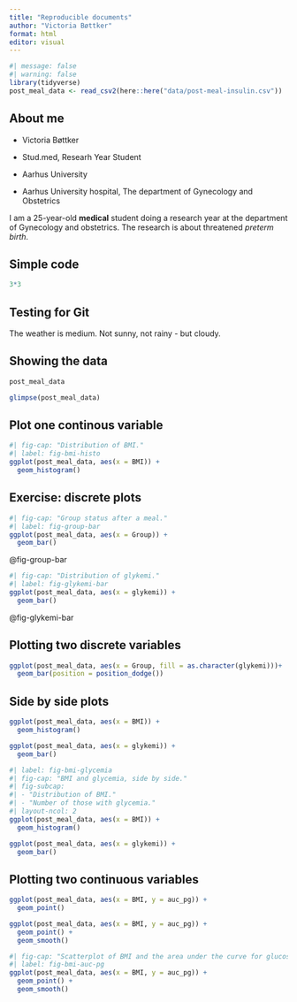 ```yaml
---
title: "Reproducible documents"
author: "Victoria Bøttker"
format: html
editor: visual
---
```


```r
#| message: false
#| warning: false
library(tidyverse)
post_meal_data <- read_csv2(here::here("data/post-meal-insulin.csv"))
```

## About me

-   Victoria Bøttker

-   Stud.med, Researh Year Student

-   Aarhus University

-   Aarhus University hospital, The department of Gynecology and Obstetrics

I am a 25-year-old **medical** student doing a research year at the department of Gynecology and obstetrics. The research is about threatened *preterm birth*.

## Simple code

```r
3*3
```

## Testing for Git 

The weather is medium. Not sunny, not rainy - but cloudy.

## Showing the data

```r
post_meal_data

```

```r
glimpse(post_meal_data)
```

## Plot one continous variable

```r
#| fig-cap: "Distribution of BMI."
#| label: fig-bmi-histo
ggplot(post_meal_data, aes(x = BMI)) + 
  geom_histogram()
```

## Exercise: discrete plots 

```r
#| fig-cap: "Group status after a meal."
#| label: fig-group-bar
ggplot(post_meal_data, aes(x = Group)) + 
  geom_bar()

```

@fig-group-bar

```r
#| fig-cap: "Distribution of glykemi."
#| label: fig-glykemi-bar
ggplot(post_meal_data, aes(x = glykemi)) + 
  geom_bar()
```

@fig-glykemi-bar

## Plotting two discrete variables 

```r
ggplot(post_meal_data, aes(x = Group, fill = as.character(glykemi)))+
  geom_bar(position = position_dodge())
```

## Side by side plots 

```r
ggplot(post_meal_data, aes(x = BMI)) + 
  geom_histogram()
```

```r
ggplot(post_meal_data, aes(x = glykemi)) + 
  geom_bar()
```

```r
#| label: fig-bmi-glycemia
#| fig-cap: "BMI and glycemia, side by side."
#| fig-subcap:
#| - "Distribution of BMI." 
#| - "Number of those with glycemia."
#| layout-ncol: 2
ggplot(post_meal_data, aes(x = BMI)) + 
  geom_histogram()

ggplot(post_meal_data, aes(x = glykemi)) + 
  geom_bar()

```

## Plotting two continuous variables 

```r
ggplot(post_meal_data, aes(x = BMI, y = auc_pg)) +
  geom_point()
```

```r
ggplot(post_meal_data, aes(x = BMI, y = auc_pg)) +
  geom_point() +
  geom_smooth()
```

```r
#| fig-cap: "Scatterplot of BMI and the area under the curve for glucose."
#| label: fig-bmi-auc-pg
ggplot(post_meal_data, aes(x = BMI, y = auc_pg)) +
  geom_point() +
  geom_smooth()
```
